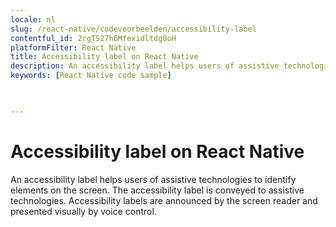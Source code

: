 ```yaml
---
locale: nl
slug: /react-native/codevoorbeelden/accessibility-label
contentful_id: 2rgTS27h6Mfexidltdg8oH
platformFilter: React Native
title: Accessibility label on React Native
description: An accessibility label helps users of assistive technologies to identify elements on the screen.
keywords: [React Native code sample]


	
---
```


# Accessibility label on React Native

An accessibility label helps users of assistive technologies to identify elements on the screen. The accessibility label is conveyed to assistive technologies. Accessibility labels are announced by the screen reader and presented visually by voice control.

<CodeSample id="accessibility-label" locale="nl" platform="react native"/>